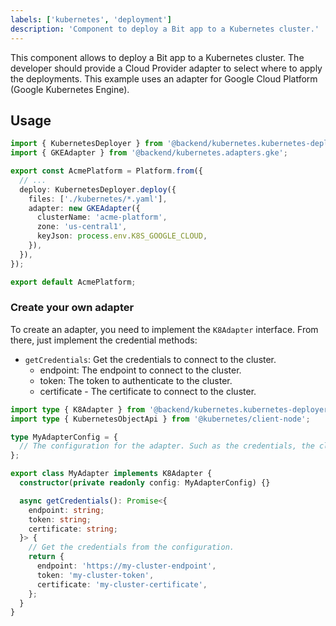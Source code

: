 ```yaml
---
labels: ['kubernetes', 'deployment']
description: 'Component to deploy a Bit app to a Kubernetes cluster.'
---
```


This component allows to deploy a Bit app to a Kubernetes cluster.
The developer should provide a Cloud Provider adapter to select where to apply the deployments. This example uses an adapter for Google Cloud Platform (Google Kubernetes Engine).

## Usage

```ts
import { KubernetesDeployer } from '@backend/kubernetes.kubernetes-deployer';
import { GKEAdapter } from '@backend/kubernetes.adapters.gke';

export const AcmePlatform = Platform.from({
  // ...
  deploy: KubernetesDeployer.deploy({
    files: ['./kubernetes/*.yaml'],
    adapter: new GKEAdapter({
      clusterName: 'acme-platform',
      zone: 'us-central1',
      keyJson: process.env.K8S_GOOGLE_CLOUD,
    }),
  }),
});

export default AcmePlatform;
```

### Create your own adapter

To create an adapter, you need to implement the `K8Adapter` interface. From there, just implement the credential methods:

- `getCredentials`: Get the credentials to connect to the cluster.
  - endpoint: The endpoint to connect to the cluster.
  - token: The token to authenticate to the cluster.
  - certificate - The certificate to connect to the cluster.

```ts
import type { K8Adapter } from '@backend/kubernetes.kubernetes-deployer';
import type { KubernetesObjectApi } from '@kubernetes/client-node';

type MyAdapterConfig = {
  // The configuration for the adapter. Such as the credentials, the cluster name, etc.
};

export class MyAdapter implements K8Adapter {
  constructor(private readonly config: MyAdapterConfig) {}

  async getCredentials(): Promise<{
    endpoint: string;
    token: string;
    certificate: string;
  }> {
    // Get the credentials from the configuration.
    return {
      endpoint: 'https://my-cluster-endpoint',
      token: 'my-cluster-token',
      certificate: 'my-cluster-certificate',
    };
  }
}
```
